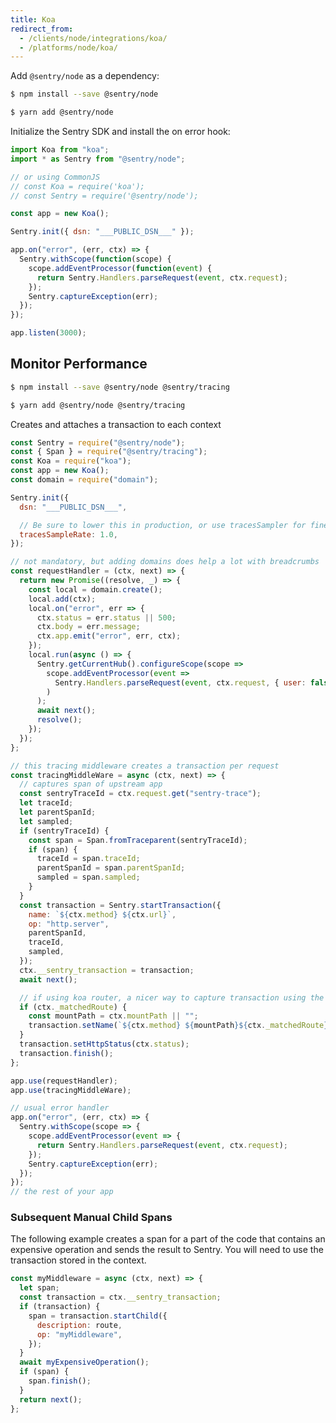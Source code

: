 ```yaml
---
title: Koa
redirect_from:
  - /clients/node/integrations/koa/
  - /platforms/node/koa/
---
```


Add `@sentry/node` as a dependency:

```bash {tabTitle:npm}
$ npm install --save @sentry/node
```

```bash {tabTitle:Yarn}
$ yarn add @sentry/node
```

Initialize the Sentry SDK and install the on error hook:

```javascript
import Koa from "koa";
import * as Sentry from "@sentry/node";

// or using CommonJS
// const Koa = require('koa');
// const Sentry = require('@sentry/node');

const app = new Koa();

Sentry.init({ dsn: "___PUBLIC_DSN___" });

app.on("error", (err, ctx) => {
  Sentry.withScope(function(scope) {
    scope.addEventProcessor(function(event) {
      return Sentry.Handlers.parseRequest(event, ctx.request);
    });
    Sentry.captureException(err);
  });
});

app.listen(3000);
```

## Monitor Performance

```bash {tabTitle:npm}
$ npm install --save @sentry/node @sentry/tracing
```

```bash {tabTitle:Yarn}
$ yarn add @sentry/node @sentry/tracing
```

Creates and attaches a transaction to each context

```javascript
const Sentry = require("@sentry/node");
const { Span } = require("@sentry/tracing");
const Koa = require("koa");
const app = new Koa();
const domain = require("domain");

Sentry.init({
  dsn: "___PUBLIC_DSN___",

  // Be sure to lower this in production, or use tracesSampler for finer control
  tracesSampleRate: 1.0,
});

// not mandatory, but adding domains does help a lot with breadcrumbs
const requestHandler = (ctx, next) => {
  return new Promise((resolve, _) => {
    const local = domain.create();
    local.add(ctx);
    local.on("error", err => {
      ctx.status = err.status || 500;
      ctx.body = err.message;
      ctx.app.emit("error", err, ctx);
    });
    local.run(async () => {
      Sentry.getCurrentHub().configureScope(scope =>
        scope.addEventProcessor(event =>
          Sentry.Handlers.parseRequest(event, ctx.request, { user: false })
        )
      );
      await next();
      resolve();
    });
  });
};

// this tracing middleware creates a transaction per request
const tracingMiddleWare = async (ctx, next) => {
  // captures span of upstream app
  const sentryTraceId = ctx.request.get("sentry-trace");
  let traceId;
  let parentSpanId;
  let sampled;
  if (sentryTraceId) {
    const span = Span.fromTraceparent(sentryTraceId);
    if (span) {
      traceId = span.traceId;
      parentSpanId = span.parentSpanId;
      sampled = span.sampled;
    }
  }
  const transaction = Sentry.startTransaction({
    name: `${ctx.method} ${ctx.url}`,
    op: "http.server",
    parentSpanId,
    traceId,
    sampled,
  });
  ctx.__sentry_transaction = transaction;
  await next();

  // if using koa router, a nicer way to capture transaction using the matched route
  if (ctx._matchedRoute) {
    const mountPath = ctx.mountPath || "";
    transaction.setName(`${ctx.method} ${mountPath}${ctx._matchedRoute}`);
  }
  transaction.setHttpStatus(ctx.status);
  transaction.finish();
};

app.use(requestHandler);
app.use(tracingMiddleWare);

// usual error handler
app.on("error", (err, ctx) => {
  Sentry.withScope(scope => {
    scope.addEventProcessor(event => {
      return Sentry.Handlers.parseRequest(event, ctx.request);
    });
    Sentry.captureException(err);
  });
});
// the rest of your app
```

### Subsequent Manual Child Spans

The following example creates a span for a part of the code that contains an
expensive operation and sends the result to Sentry. You will need to use the
transaction stored in the context.

```javascript
const myMiddleware = async (ctx, next) => {
  let span;
  const transaction = ctx.__sentry_transaction;
  if (transaction) {
    span = transaction.startChild({
      description: route,
      op: "myMiddleware",
    });
  }
  await myExpensiveOperation();
  if (span) {
    span.finish();
  }
  return next();
};
```
